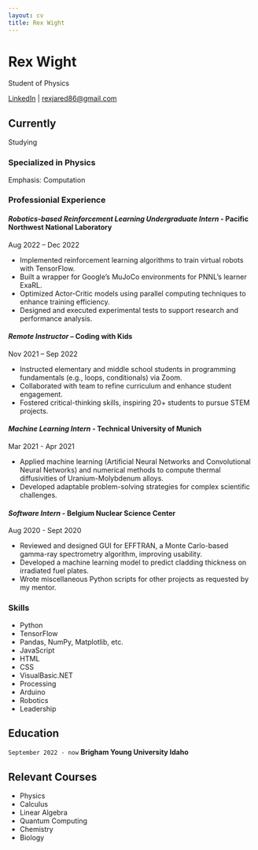 ```yaml
---
layout: cv
title: Rex Wight
---
```

# Rex Wight
Student of Physics

<div id="webaddress">
<a href="www.linkedin.com/in/rex-wight-4a17791aa">LinkedIn</a>
| <a href="rexjared86@gmail.com">rexjared86@gmail.com</a>
</div>


## Currently

Studying 

### Specialized in Physics

Emphasis: Computation


### Professionial Experience

#### _Robotics-based Reinforcement Learning Undergraduate Intern_ - Pacific Northwest National Laboratory

Aug 2022 – Dec 2022

-  Implemented reinforcement learning algorithms to train virtual robots with TensorFlow.
-  Built a wrapper for Google’s MuJoCo environments for PNNL’s learner ExaRL.
-  Optimized Actor-Critic models using parallel computing techniques to enhance training efficiency.
-  Designed and executed experimental tests to support research and performance analysis.

#### _Remote Instructor_ – Coding with Kids

Nov 2021 – Sep 2022

-  Instructed elementary and middle school students in programming fundamentals (e.g.,
loops, conditionals) via Zoom.
-  Collaborated with team to refine curriculum and enhance student engagement.
-  Fostered critical-thinking skills, inspiring 20+ students to pursue STEM projects.

#### _Machine Learning Intern_ - Technical University of Munich

Mar 2021 - Apr 2021

- Applied machine learning (Artificial Neural Networks and Convolutional Neural Networks) and numerical methods to compute thermal diffusivities of Uranium-Molybdenum alloys.
- Developed adaptable problem-solving strategies for complex scientific challenges.

#### _Software Intern_ - Belgium Nuclear Science Center

Aug 2020 - Sept 2020

- Reviewed and designed GUI for EFFTRAN, a Monte Carlo-based gamma-ray
spectrometry algorithm, improving usability.
- Developed a machine learning model to predict cladding thickness on irradiated fuel
plates.
- Wrote miscellaneous Python scripts for other projects as requested by my mentor.


### Skills

-  Python
-  TensorFlow
-  Pandas, NumPy, Matplotlib, etc.
-  JavaScript
-  HTML
-  CSS
-  VisualBasic.NET
-  Processing
-  Arduino
-  Robotics
-  Leadership


## Education

`September 2022 - now`
__Brigham Young University Idaho__


## Relevant Courses

-  Physics
-  Calculus
-  Linear Algebra
-  Quantum Computing
-  Chemistry
-  Biology


<!-- ### Footer

Last updated: May 2013 -->